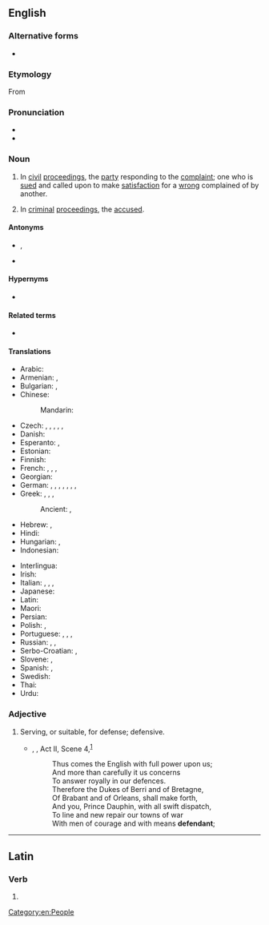 {{also|défendant}}
==English==
{{wikipedia}}

===Alternative forms===
* {{l|en|defendaunt}} {{qualifier|obsolete}}

===Etymology===
From {{etyl|xno|en}}

===Pronunciation===
* {{IPA|/dɪˈfɛndənt/|lang=en}}
* {{audio|en-us-defendant.ogg|Audio (US)|lang=en}}

===Noun===
{{en-noun}}

# {{lb|en|legal}} In [[civil]] [[proceedings]], the [[party]] responding to the [[complaint]]; one who is [[sued]] and called upon to make [[satisfaction]] for a [[wrong]] complained of by another.
# {{lb|en|legal}} In [[criminal]] [[proceedings]], the [[accused]].

====Antonyms====
* {{sense|in civil proceedings}} {{l|en|plaintiff}}, {{l|en|claimant}}
* {{sense|in criminal proceedings}} {{l|en|prosecutor}}

====Hypernyms====
* {{l|en|litigant}}

====Related terms====
* {{l|en|respondent}}

====Translations====
{{trans-top|person prosecuted or sued, the accused}}
* Arabic: {{t|ar|مُدَّعٍ عَلَيْهِ|m}}
* Armenian: {{t+|hy|ամբաստանյալ}} {{q|in criminal proceedings}}, {{t+|hy|պատասխանող}} {{q|in civil proceedings}}
* Bulgarian: {{t+|bg|обвиняем|m|sc=Cyrl}}, {{t|bg|ответник|m|sc=Cyrl}}
* Chinese:
*: Mandarin: {{t+|cmn|被告|tr=bèigào|sc=Hani}}
* Czech: {{t+|cs|obžalovaný|m}}, {{t+|cs|obžalovaná|f}}, {{t+|cs|obviněný|m}}, {{t+|cs|obviněná|f}}, {{t|cs|žalovaný|m}}, {{t|cs|žalovaná|f}}
* Danish: {{t|da|indstævnte}}
* Esperanto: {{t|eo|akuzito}} {{q|male or female}}, {{t|eo|akuzitino}} {{q|female}}
* Estonian: {{t|et|kaebealune}}
* Finnish: {{t+|fi|vastaaja}}
* French: {{t+|fr|inculpé|m}}, {{t+|fr|inculpée|f}}, {{t+|fr|défendeur|m}}, {{t+|fr|défenderesse|f}}
* Georgian: {{t|ka|მოპასუხე|sc=Geor}}
* German: {{t+|de|Angeklagter|m}}, {{t+|de|Angeklagte|f}}, {{t|de|Angeschuldigter|m}}, {{t|de|Angeschuldigte|f}}, {{t+|de|Beschuldigter|m}}, {{t+|de|Beschuldigte|f}}, {{t+|de|Beklagter|m}}, {{t+|de|Beklagte|f}}
* Greek: {{t+|el|εναγόμενος|m}}, {{t+|el|εναγομένη|f}}, {{t+|el|κατηγορούμενος|m}}, {{t+|el|κατηγορουμένη|f}}
*: Ancient: {{t|grc|κατηγορούμενος|m}}, {{t|grc|κατηγορουμένη|f}}
* Hebrew: {{t+|he|נאשם|m|tr=ne'eshám|alt=נאשם \ נֶאֱשָׁם}}, {{t|he|נאשמת|f|tr=ne'eshémet|alt=נאשמת \ נֶאֱשֶׁמֶת}}
* Hindi: {{t+|hi|प्रतिवादी}}
* Hungarian: {{t+|hu|alperes}}, {{t+|hu|vádlott}}
* Indonesian: {{t+|id|tergugat}}
{{trans-mid}}
* Interlingua: {{t|ia|accusato}}
* Irish: {{t|ga|cosantóir|m}}
* Italian: {{t+|it|imputato|m}}, {{t+|it|imputata|f}}, {{t+|it|accusato|m}}, {{t+|it|accusata|f}}
* Japanese: {{t+|ja|被告|tr=[[ひこく]] hikoku}}
* Latin: {{t|la|reus|m}}
* Maori: {{t|mi|kaikaro}}
* Persian: {{t+|fa|خوانده|tr=xânde|sc=fa-Arab}}
* Polish: {{t+|pl|oskarżony|m}}, {{t|pl|oskarżona|f}}
* Portuguese: {{t+|pt|réu|m}}, {{t+|pt|ré|f}}, {{t+|pt|acusado|m}}, {{t|pt|acusada|f}}
* Russian: {{t+|ru|обвиня́емый|m}}, {{t+|ru|отве́тчик|m}}, {{t+|ru|подсуди́мый|m}}
* Serbo-Croatian: {{t+|sh|branjenik|m}}, {{t+|sh|branjenica|f}}
* Slovene: {{t|sl|obtoženi|m}}, {{t|sl|obtožena|f}}
* Spanish: {{t+|es|acusado|m}}, {{t+|es|acusada|f}}
* Swedish: {{t+|sv|anklagad|c}}
* Thai: {{t+|th|จำเลย}}
* Urdu: {{t|ur|مدعا علیہ}}
{{trans-bottom}}

===Adjective===
{{en-adj}}

# Serving, or suitable, for defense; defensive.
#* {{circa|1598}} {{w|William Shakespeare}}, ''{{w|Henry V (play)|Henry V}}'', Act II, Scene 4,<sup>[http://www.opensourceshakespeare.org/views/plays/play_view.php?WorkID=henry5&Act=2&Scene=4&Scope=scene]</sup>
#*: Thus comes the English with full power upon us;
#*: And more than carefully it us concerns
#*: To answer royally in our defences.
#*: Therefore the Dukes of Berri and of Bretagne,
#*: Of Brabant and of Orleans, shall make forth,
#*: And you, Prince Dauphin, with all swift dispatch,
#*: To line and new repair our towns of war
#*: With men of courage and with means '''defendant''';

[[Category:en:People]]

----

==Latin==

===Verb===
{{la-verb-form|dēfendant}}

# {{inflection of|dēfendō||3|p|pres|actv|subj|lang=la}}